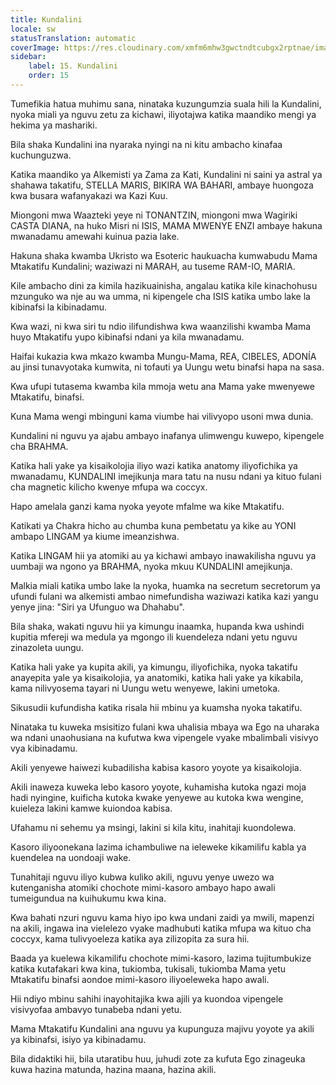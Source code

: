 ```yaml
---
title: Kundalini
locale: sw
statusTranslation: automatic
coverImage: https://res.cloudinary.com/xmfm6mhw3gwctndtcubgx2rptnae/image/upload/v1741354419/small_cover_la_gran_rebelion_28716e29d2.webp
sidebar:
    label: 15. Kundalini
    order: 15
---
```

Tumefikia hatua muhimu sana, ninataka kuzungumzia suala hili la Kundalini, nyoka miali ya nguvu zetu za kichawi, iliyotajwa katika maandiko mengi ya hekima ya mashariki.

Bila shaka Kundalini ina nyaraka nyingi na ni kitu ambacho kinafaa kuchunguzwa.

Katika maandiko ya Alkemisti ya Zama za Kati, Kundalini ni saini ya astral ya shahawa takatifu, STELLA MARIS, BIKIRA WA BAHARI, ambaye huongoza kwa busara wafanyakazi wa Kazi Kuu.

Miongoni mwa Waazteki yeye ni TONANTZIN, miongoni mwa Wagiriki CASTA DIANA, na huko Misri ni ISIS, MAMA MWENYE ENZI ambaye hakuna mwanadamu amewahi kuinua pazia lake.

Hakuna shaka kwamba Ukristo wa Esoteric haukuacha kumwabudu Mama Mtakatifu Kundalini; waziwazi ni MARAH, au tuseme RAM-IO, MARIA.

Kile ambacho dini za kimila hazikuainisha, angalau katika kile kinachohusu mzunguko wa nje au wa umma, ni kipengele cha ISIS katika umbo lake la kibinafsi la kibinadamu.

Kwa wazi, ni kwa siri tu ndio ilifundishwa kwa waanzilishi kwamba Mama huyo Mtakatifu yupo kibinafsi ndani ya kila mwanadamu.

Haifai kukazia kwa mkazo kwamba Mungu-Mama, REA, CIBELES, ADONÍA au jinsi tunavyotaka kumwita, ni tofauti ya Uungu wetu binafsi hapa na sasa.

Kwa ufupi tutasema kwamba kila mmoja wetu ana Mama yake mwenyewe Mtakatifu, binafsi.

Kuna Mama wengi mbinguni kama viumbe hai vilivyopo usoni mwa dunia.

Kundalini ni nguvu ya ajabu ambayo inafanya ulimwengu kuwepo, kipengele cha BRAHMA.

Katika hali yake ya kisaikolojia iliyo wazi katika anatomy iliyofichika ya mwanadamu, KUNDALINI imejikunja mara tatu na nusu ndani ya kituo fulani cha magnetic kilicho kwenye mfupa wa coccyx.

Hapo amelala ganzi kama nyoka yeyote mfalme wa kike Mtakatifu.

Katikati ya Chakra hicho au chumba kuna pembetatu ya kike au YONI ambapo LINGAM ya kiume imeanzishwa.

Katika LINGAM hii ya atomiki au ya kichawi ambayo inawakilisha nguvu ya uumbaji wa ngono ya BRAHMA, nyoka mkuu KUNDALINI amejikunja.

Malkia miali katika umbo lake la nyoka, huamka na secretum secretorum ya ufundi fulani wa alkemisti ambao nimefundisha waziwazi katika kazi yangu yenye jina: "Siri ya Ufunguo wa Dhahabu".

Bila shaka, wakati nguvu hii ya kimungu inaamka, hupanda kwa ushindi kupitia mfereji wa medula ya mgongo ili kuendeleza ndani yetu nguvu zinazoleta uungu.

Katika hali yake ya kupita akili, ya kimungu, iliyofichika, nyoka takatifu anayepita yale ya kisaikolojia, ya anatomiki, katika hali yake ya kikabila, kama nilivyosema tayari ni Uungu wetu wenyewe, lakini umetoka.

Sikusudii kufundisha katika risala hii mbinu ya kuamsha nyoka takatifu.

Ninataka tu kuweka msisitizo fulani kwa uhalisia mbaya wa Ego na uharaka wa ndani unaohusiana na kufutwa kwa vipengele vyake mbalimbali visivyo vya kibinadamu.

Akili yenyewe haiwezi kubadilisha kabisa kasoro yoyote ya kisaikolojia.

Akili inaweza kuweka lebo kasoro yoyote, kuhamisha kutoka ngazi moja hadi nyingine, kuificha kutoka kwake yenyewe au kutoka kwa wengine, kuieleza lakini kamwe kuiondoa kabisa.

Ufahamu ni sehemu ya msingi, lakini si kila kitu, inahitaji kuondolewa.

Kasoro iliyoonekana lazima ichambuliwe na ieleweke kikamilifu kabla ya kuendelea na uondoaji wake.

Tunahitaji nguvu iliyo kubwa kuliko akili, nguvu yenye uwezo wa kutenganisha atomiki chochote mimi-kasoro ambayo hapo awali tumeigundua na kuihukumu kwa kina.

Kwa bahati nzuri nguvu kama hiyo ipo kwa undani zaidi ya mwili, mapenzi na akili, ingawa ina vielelezo vyake madhubuti katika mfupa wa kituo cha coccyx, kama tulivyoeleza katika aya zilizopita za sura hii.

Baada ya kuelewa kikamilifu chochote mimi-kasoro, lazima tujitumbukize katika kutafakari kwa kina, tukiomba, tukisali, tukiomba Mama yetu Mtakatifu binafsi aondoe mimi-kasoro iliyoeleweka hapo awali.

Hii ndiyo mbinu sahihi inayohitajika kwa ajili ya kuondoa vipengele visivyofaa ambavyo tunabeba ndani yetu.

Mama Mtakatifu Kundalini ana nguvu ya kupunguza majivu yoyote ya akili ya kibinafsi, isiyo ya kibinadamu.

Bila didaktiki hii, bila utaratibu huu, juhudi zote za kufuta Ego zinageuka kuwa hazina matunda, hazina maana, hazina akili.

